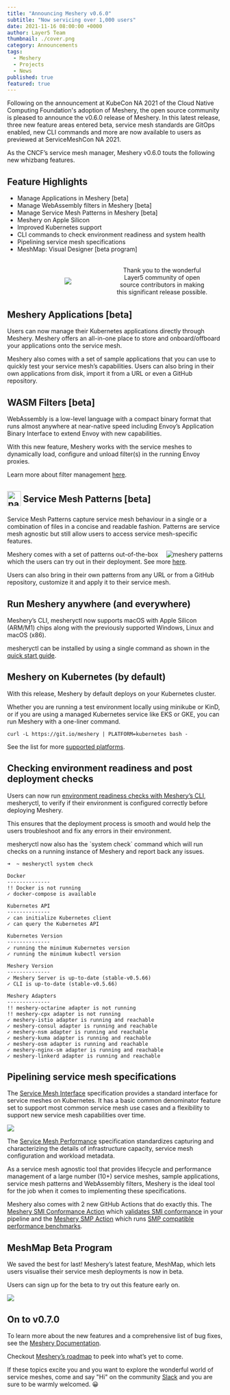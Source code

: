 ```yaml
---
title: "Announcing Meshery v0.6.0"
subtitle: "Now servicing over 1,000 users"
date: 2021-11-16 08:00:00 +0000
author: Layer5 Team
thumbnail: ./cover.png
category: Announcements
tags:
  - Meshery
  - Projects
  - News
published: true
featured: true
---
```



<BlogWrapper>

<p>Following on the announcement at KubeCon NA 2021 of the Cloud Native Computing Foundation's adoption of Meshery, the open source community is pleased to announce the v0.6.0 release of Meshery. In this latest release, three new feature areas entered beta, service mesh standards are GitOps enabled, new CLI commands and more are now available to users as previewed at ServiceMeshCon NA 2021.</p>

As the CNCF’s service mesh manager, Meshery v0.6.0 touts the following new whizbang features.

<h2>Feature Highlights</h2>

- Manage Applications in Meshery [beta]
- Manage WebAssembly filters in Meshery [beta]
- Manage Service Mesh Patterns in Meshery [beta]
- Meshery on Apple Silicon
- Improved Kubernetes support
- CLI commands to check environment readiness and system health
- Pipelining service mesh specifications
- MeshMap: Visual Designer [beta program]

<div
  class="intro"
  style="text-align:center; display:flex; flex-direction:row; flex-wrap: wrap; justify-content: center; align-items: center; align-content: center; margin: 2rem;"
>
  <img
    src={layer5Logo}
    style="max-height:55px; height:auto; margin: auto; padding: .5rem;"
  />
  <p style="flex-basis: 50%; width:100%; padding: 0rem; margin:0rem; ">
    Thank you to the wonderful Layer5 community of open source contributors in
    making this significant release possible.
  </p>
</div>

<h2>Meshery Applications [beta]</h2>

<p>Users can now manage their Kubernetes applications directly through Meshery. Meshery offers an all-in-one place to store and onboard/offboard your applications onto the service mesh.</p>
<p>Meshery also comes with a set of sample applications that you can use to quickly test your service mesh’s capabilities. Users can also bring in their own applications from disk, import it from a URL or even a GitHub repository.</p>

<h2>WASM Filters [beta]</h2>

<p>WebAssembly is a low-level language with a compact binary format that runs almost anywhere at near-native speed including Envoy’s Application Binary Interface to extend Envoy with new capabilities.</p>
<p>With this new feature, Meshery works with the service meshes to dynamically load, configure and unload filter(s) in the running Envoy proxies.</p>
<p>Learn more about filter management <a href="https://docs.meshery.io/functionality/filter-management">here</a>.</p>

<h2><img src={PatternsLogo}  align="center" alt="patterns-logo" height="35rem" width="32rem" style="padding-bottom:5px;padding-top:auto;"/> Service Mesh Patterns [beta]</h2>

<p>Service Mesh Patterns capture service mesh behaviour in a single or a combination of files in a concise and readable fashion. Patterns are service mesh agnostic but still allow users to access service mesh-specific features.</p>
<img src={patterns} className="slides-right" align="right" alt="meshery patterns" />
<p>Meshery comes with a set of patterns out-of-the-box which the users can try out in their deployment. See more <a href="https://docs.meshery.io/functionality/pattern-management">here</a>.</p>
<p>Users can also bring in their own patterns from any URL or from a GitHub repository, customize it and apply it to their service mesh.</p>

<h2>Run Meshery anywhere (and everywhere)</h2>

<p>Meshery’s CLI, mesheryctl now supports macOS with Apple Silicon (ARM/M1) chips along with the previously supported Windows, Linux and macOS (x86).</p>
<p>mesheryctl can be installed by using a single command as shown in the <a href="https://docs.meshery.io/installation/quick-start">quick start guide</a>.</p>

<h2>Meshery on Kubernetes (by default)</h2>

<p>With this release, Meshery by default deploys on your Kubernetes cluster.</p>
<p>Whether you are running a test environment locally using minikube or KinD, or if you are using a managed Kubernetes service like EKS or GKE, you can run Meshery with a one-liner command.</p>

```
curl -L https://git.io/meshery | PLATFORM=kubernetes bash -
```

<p>See the list for more <a href="https://docs.meshery.io/installation/platforms">supported platforms</a>.</p>

<h2>Checking environment readiness and post deployment checks</h2>

<p>Users can now run <a href="">environment readiness checks with Meshery’s CLI</a>, mesheryctl, to verify if their environment is configured correctly before deploying Meshery.</p>
<p>This ensures that the deployment process is smooth and would help the users troubleshoot and fix any errors in their environment.</p>
<p>mesheryctl now also has the `system check` command which will run checks on a running instance of Meshery and report back any issues.</p>

```
➜  ~ mesheryctl system check            

Docker 
--------------
!! Docker is not running
✓ docker-compose is available

Kubernetes API 
--------------
✓ can initialize Kubernetes client
✓ can query the Kubernetes API

Kubernetes Version 
--------------
✓ running the minimum Kubernetes version
✓ running the minimum kubectl version

Meshery Version 
--------------
✓ Meshery Server is up-to-date (stable-v0.5.66)
✓ CLI is up-to-date (stable-v0.5.66)

Meshery Adapters 
--------------
!! meshery-octarine adapter is not running
!! meshery-cpx adapter is not running
✓ meshery-istio adapter is running and reachable
✓ meshery-consul adapter is running and reachable
✓ meshery-nsm adapter is running and reachable
✓ meshery-kuma adapter is running and reachable
✓ meshery-osm adapter is running and reachable
✓ meshery-nginx-sm adapter is running and reachable
✓ meshery-linkerd adapter is running and reachable
```

<h2>Pipelining service mesh specifications</h2>

<p>The <a href="https://smi-spec.io/">Service Mesh Interface</a> specification provides a standard interface for service meshes on Kubernetes. It has a basic common denominator feature set to support most common service mesh use cases and a flexibility to support new service mesh capabilities over time.</p>

<div class="img-center">
  <a href={smiaction}><img src={smiaction} /></a>
</div>

<p>The <a href="https://smp-spec.io/">Service Mesh Performance</a> specification standardizes capturing and characterizing the details of infrastructure capacity, service mesh configuration and workload metadata.</p>
<p>As a service mesh agnostic tool that provides lifecycle and performance management of a large number (10+) service meshes, sample applications, service mesh patterns and WebAssembly filters, Meshery is the ideal tool for the job when it comes to implementing these specifications.</p>
<p>Meshery also comes with 2 new GitHub Actions that do exactly this. The <a href="https://github.com/layer5io/meshery-smi-conformance-action">Meshery SMI Conformance Action</a> which <a href="https://meshery.io/blog/validating-smi-conformance-with-meshery">validates SMI conformance</a> in your pipeline and the <a href="https://github.com/layer5io/meshery-smp-action">Meshery SMP Action</a> which runs <a href="https://docs.meshery.io/functionality/performance-management">SMP compatible performance benchmarks</a>.</p>

<h2>MeshMap Beta Program</h2>

<p>We saved the best for last! Meshery’s latest feature, MeshMap, which lets users visualise their service mesh deployments is now in beta.</p>
<p>Users can sign up for the beta to try out this feature early on.</p>

<div class="img-center">
  <a href={meshmap}><img src={meshmap} /></a>
</div>

<h2>On to v0.7.0</h2>

<p>To learn more about the new features and a comprehensive list of bug fixes, see the <a href="https://docs.layer5.io/docs/project/releases">Meshery Documentation</a>.</p>
<p>Checkout <a href="https://github.com/meshery/meshery/blob/master/ROADMAP.md">Meshery’s roadmap</a> to peek into what’s yet to come.</p>

<div class="intro"><p>If these topics excite you and you want to explore the wonderful world of service meshes, come and say "Hi" on the community <a href="http://slack.layer5.io">Slack</a> and you are sure to be warmly welcomed. <span>😀</span></p></div>

</BlogWrapper>
